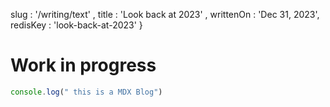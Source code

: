 

  slug : '/writing/text' ,
  title : 'Look back at 2023' ,
  writtenOn :  'Dec 31, 2023',
  redisKey : 'look-back-at-2023'
}

# Work in progress

```js
console.log(" this is a MDX Blog")
```





